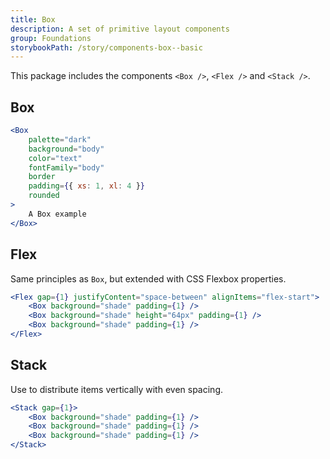 ```yaml
---
title: Box
description: A set of primitive layout components
group: Foundations
storybookPath: /story/components-box--basic
---
```


This package includes the components `<Box />`, `<Flex />` and `<Stack />`.

## Box

```jsx live
<Box
	palette="dark"
	background="body"
	color="text"
	fontFamily="body"
	border
	padding={{ xs: 1, xl: 4 }}
	rounded
>
	A Box example
</Box>
```

## Flex

Same principles as `Box`, but extended with CSS Flexbox properties.

```jsx live
<Flex gap={1} justifyContent="space-between" alignItems="flex-start">
	<Box background="shade" padding={1} />
	<Box background="shade" height="64px" padding={1} />
	<Box background="shade" padding={1} />
</Flex>
```

## Stack

Use to distribute items vertically with even spacing.

```jsx live
<Stack gap={1}>
	<Box background="shade" padding={1} />
	<Box background="shade" padding={1} />
	<Box background="shade" padding={1} />
</Stack>
```
